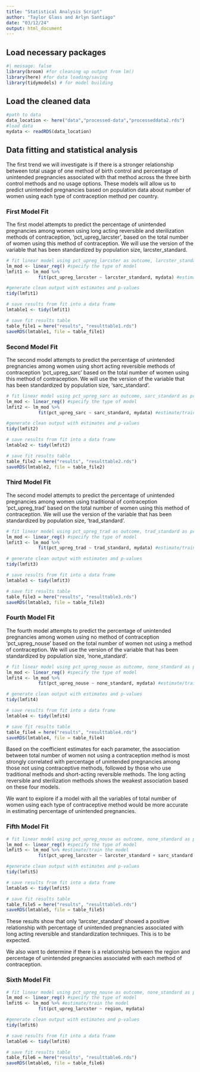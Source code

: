 ```yaml
---
title: "Statistical Analysis Script"
author: "Taylor Glass and Arlyn Santiago"
date: "03/12/24"
output: html_document
---
```

## Load necessary packages
```r
#| message: false
library(broom) #for cleaning up output from lm()
library(here) #for data loading/saving
library(tidymodels) # for model building 
```
## Load the cleaned data
```r
#path to data
data_location <- here("data","processed-data","processeddata2.rds")
#load data
mydata <- readRDS(data_location)
```

## Data fitting and statistical analysis 
The first trend we will investigate is if there is a stronger relationship between total usage of one method of birth control and percentage of unintended pregnancies associated with that method across the three birth control methods and no usage options. These models will allow us to predict unintended pregnancies based on population data about number of women using each type of contraception method per country. 

### First Model Fit 
The first model attempts to predict the percentage of unintended pregnancies among women using long acting reversible  and sterilization methods of contraception, 'pct_upreg_larcster', based on the total number of women using this method of contraception. We will use the version of the variable that has been standardized by population size, larcster_standard.
```r
# fit linear model using pct_upreg_larcster as outcome, larcster_standard as predictor
lm_mod <- linear_reg() #specify the type of model
lmfit1 <- lm_mod %>% 
            fit(pct_upreg_larcster ~ larcster_standard, mydata) #estimate/train the model 

#generate clean output with estimates and p-values
tidy(lmfit1) 

# save results from fit into a data frame 
lmtable1 <- tidy(lmfit1)

# save fit results table  
table_file1 = here("results", "resulttable1.rds")
saveRDS(lmtable1, file = table_file1)
```

### Second Model Fit 
The second model attempts to predict the percentage of unintended pregnancies among women using short acting reversible methods of contraception 'pct_upreg_sarc' based on the total number of women using this method of contraception. We will use the version of the variable that has been standardized by population size, 'sarc_standard'. 
```r
# fit linear model using pct_upreg_sarc as outcome, sarc_standard as predictor
lm_mod <- linear_reg() #specify the type of model
lmfit2 <- lm_mod %>% 
            fit(pct_upreg_sarc ~ sarc_standard, mydata) #estimate/train the model 

#generate clean output with estimates and p-values
tidy(lmfit2) 

# save results from fit into a data frame 
lmtable2 <- tidy(lmfit2)

# save fit results table  
table_file2 = here("results", "resulttable2.rds")
saveRDS(lmtable2, file = table_file2)
```
### Third Model Fit 
The second model attempts to predict the percentage of unintended pregnancies among women using traditional of contraception 'pct_upreg_trad' based on the total number of women using this method of contraception. We will use the version of the variable that has been standardized by population size, 'trad_standard'. 
```r
# fit linear model using pct_upreg_trad as outcome, trad_standard as predictor
lm_mod <- linear_reg() #specify the type of model
lmfit3 <- lm_mod %>% 
            fit(pct_upreg_trad ~ trad_standard, mydata) #estimate/train the model 

# generate clean output with estimates and p-values
tidy(lmfit3)

# save results from fit into a data frame 
lmtable3 <- tidy(lmfit3)

# save fit results table  
table_file3 = here("results", "resulttable3.rds")
saveRDS(lmtable3, file = table_file3)
```
### Fourth Model Fit 
The fourth model attempts to predict the percentage of unintended pregnancies among women using no method of contraception 'pct_upreg_nouse' based on the total number of women not using a method of contraception. We will use the version of the variable that has been standardized by population size, 'none_standard'. 
```r
# fit linear model using pct_upreg_nouse as outcome, none_standard as predictor
lm_mod <- linear_reg() #specify the type of model
lmfit4 <- lm_mod %>% 
            fit(pct_upreg_nouse ~ none_standard, mydata) #estimate/train the model 

# generate clean output with estimates and p-values
tidy(lmfit4) 

# save results from fit into a data frame 
lmtable4 <- tidy(lmfit4)

# save fit results table  
table_file4 = here("results", "resulttable4.rds")
saveRDS(lmtable4, file = table_file4)
```
Based on the coefficient estimates for each parameter, the association between total number of women not using a contraception method is most strongly correlated with percentage of unintended pregnancies among those not using contraceptive methods, followed by those who use traditional methods and short-acting reversible methods. The long acting reversible and sterilization methods shows the weakest association based on these four models. 


We want to explore if a model with all the variables of total number of women using each type of contraceptive method would be more accurate in estimating percentage of unintended pregnancies. 

### Fifth Model Fit 
```r
# fit linear model using pct_upreg_nouse as outcome, none_standard as predictor
lm_mod <- linear_reg() #specify the type of model
lmfit5 <- lm_mod %>% #estimate/train the model 
            fit(pct_upreg_larcster ~ larcster_standard + sarc_standard + trad_standard + none_standard, mydata)      

#generate clean output with estimates and p-values
tidy(lmfit5) 

# save results from fit into a data frame 
lmtable5 <- tidy(lmfit5)

# save fit results table  
table_file5 = here("results", "resulttable5.rds")
saveRDS(lmtable5, file = table_file5)
```
These results show that only 'larcster_standard' showed a positive relationship with percentage of unintended pregnancies associated with long acting reversible and standardization techniques. This is to be expected. 


We also want to determine if there is a relationship between the region and percentage of unintended pregnancies associated with each method of contraception. 

### Sixth Model Fit 
```r
# fit linear model using pct_upreg_nouse as outcome, none_standard as predictor
lm_mod <- linear_reg() #specify the type of model
lmfit6 <- lm_mod %>% #estimate/train the model 
            fit(pct_upreg_larcster ~ region, mydata)      

#generate clean output with estimates and p-values
tidy(lmfit6) 

# save results from fit into a data frame 
lmtable6 <- tidy(lmfit6)

# save fit results table  
table_file6 = here("results", "resulttable6.rds")
saveRDS(lmtable6, file = table_file6)
```


